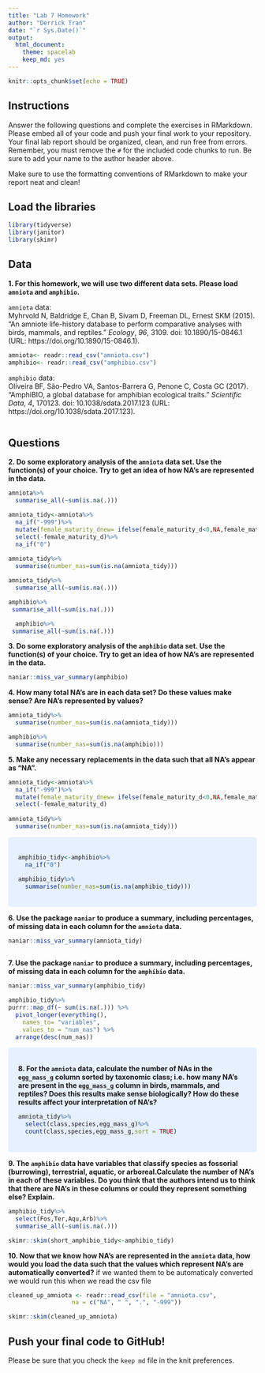 ```yaml
---
title: "Lab 7 Homework"
author: "Derrick Tran"
date: "`r Sys.Date()`"
output:
  html_document: 
    theme: spacelab
    keep_md: yes
---
```


```r
knitr::opts_chunk$set(echo = TRUE)
```

## Instructions
Answer the following questions and complete the exercises in RMarkdown. Please embed all of your code and push your final work to your repository. Your final lab report should be organized, clean, and run free from errors. Remember, you must remove the `#` for the included code chunks to run. Be sure to add your name to the author header above.  

Make sure to use the formatting conventions of RMarkdown to make your report neat and clean!  

## Load the libraries
```r
library(tidyverse)
library(janitor)
library(skimr)
``` 

## Data
**1. For this homework, we will use two different data sets. Please load `amniota` and `amphibio`.**  

`amniota` data:  
Myhrvold N, Baldridge E, Chan B, Sivam D, Freeman DL, Ernest SKM (2015). “An amniote life-history
database to perform comparative analyses with birds, mammals, and reptiles.” _Ecology_, *96*, 3109.
doi: 10.1890/15-0846.1 (URL: https://doi.org/10.1890/15-0846.1).
```r
amniota<- readr::read_csv("amniota.csv")
amphibio<- readr::read_csv("amphibio.csv")
```

`amphibio` data:  
Oliveira BF, São-Pedro VA, Santos-Barrera G, Penone C, Costa GC (2017). “AmphiBIO, a global database
for amphibian ecological traits.” _Scientific Data_, *4*, 170123. doi: 10.1038/sdata.2017.123 (URL:
https://doi.org/10.1038/sdata.2017.123).
```r

```

## Questions  
**2. Do some exploratory analysis of the `amniota` data set. Use the function(s) of your choice. Try to get an idea of how NA's are represented in the data.**  

```r
amniota%>%
  summarise_all(~sum(is.na(.)))
```
```r
amniota_tidy<-amniota%>%
  na_if("-999")%>%
  mutate(female_maturity_dnew= ifelse(female_maturity_d<0,NA,female_maturity_d))%>%
  select(-female_maturity_d)%>%
  na_if("0")
  
amniota_tidy%>%
  summarise(number_nas=sum(is.na(amniota_tidy)))
```

```r
amniota_tidy%>%
  summarise_all(~sum(is.na(.)))
```
```r
amphibio%>%
 summarise_all(~sum(is.na(.)))
```
```r
  amphibio%>%
 summarise_all(~sum(is.na(.)))
```

**3. Do some exploratory analysis of the `amphibio` data set. Use the function(s) of your choice. Try to get an idea of how NA's are represented in the data.**  

```r
naniar::miss_var_summary(amphibio)
```

**4. How many total NA's are in each data set? Do these values make sense? Are NA's represented by values?**   

```r
amniota_tidy%>%
  summarise(number_nas=sum(is.na(amniota_tidy)))
```

```r
amphibio%>%
  summarise(number_nas=sum(is.na(amphibio)))
```

**5. Make any necessary replacements in the data such that all NA's appear as "NA".**   
```r
amniota_tidy<-amniota%>%
  na_if("-999")%>%
  mutate(female_maturity_dnew= ifelse(female_maturity_d<0,NA,female_maturity_d))%>%
  select(-female_maturity_d)
  
amniota_tidy%>%
  summarise(number_nas=sum(is.na(amniota_tidy)))
```
<style>
div.blue { background-color:#e6f0ff; border-radius: 5px; padding: 20px;}
</style>
<div class = "blue">

```r
amphibio_tidy<-amphibio%>%
  na_if("0")

amphibio_tidy%>%
  summarise(number_nas=sum(is.na(amphibio_tidy)))
```
</div>

**6. Use the package `naniar` to produce a summary, including percentages, of missing data in each column for the `amniota` data.**  
```r
naniar::miss_var_summary(amniota_tidy)
```


```r
```

**7. Use the package `naniar` to produce a summary, including percentages, of missing data in each column for the `amphibio` data.**
```r
naniar::miss_var_summary(amphibio_tidy)
```
```r
amphibio_tidy%>%
purrr::map_df(~ sum(is.na(.))) %>% 
  pivot_longer(everything(),
    names_to= "variables",
    values_to = "num_nas") %>% 
  arrange(desc(num_nas))
```
<style>
div.blue { background-color:#e6f0ff; border-radius: 5px; padding: 20px;}
</style>
<div class = "blue">

**8. For the `amniota` data, calculate the number of NAs in the `egg_mass_g` column sorted by taxonomic class; i.e. how many NA's are present in the `egg_mass_g` column in birds, mammals, and reptiles? Does this results make sense biologically? How do these results affect your interpretation of NA's?**  

```r
amniota_tidy%>%
  select(class,species,egg_mass_g)%>%
  count(class,species,egg_mass_g,sort = TRUE)
```
</div>

**9. The `amphibio` data have variables that classify species as fossorial (burrowing), terrestrial, aquatic, or arboreal.Calculate the number of NA's in each of these variables. Do you think that the authors intend us to think that there are NA's in these columns or could they represent something else? Explain.**
```r
amphibio_tidy%>%
  select(Fos,Ter,Aqu,Arb)%>%
  summarise_all(~sum(is.na(.)))
```
```r
skimr::skim(short_amphibio_tidy<-amphibio_tidy)
```

**10. Now that we know how NA's are represented in the `amniota` data, how would you load the data such that the values which represent NA's are automatically converted?**
if we wanted them to be automaticaly converted we would run this when we read the csv file
```r
cleaned_up_amniota <- readr::read_csv(file = "amniota.csv", 
                  na = c("NA", " ", ".", "-999"))
```
```r
skimr::skim(cleaned_up_amniota)
```

## Push your final code to GitHub!
Please be sure that you check the `keep md` file in the knit preferences.  